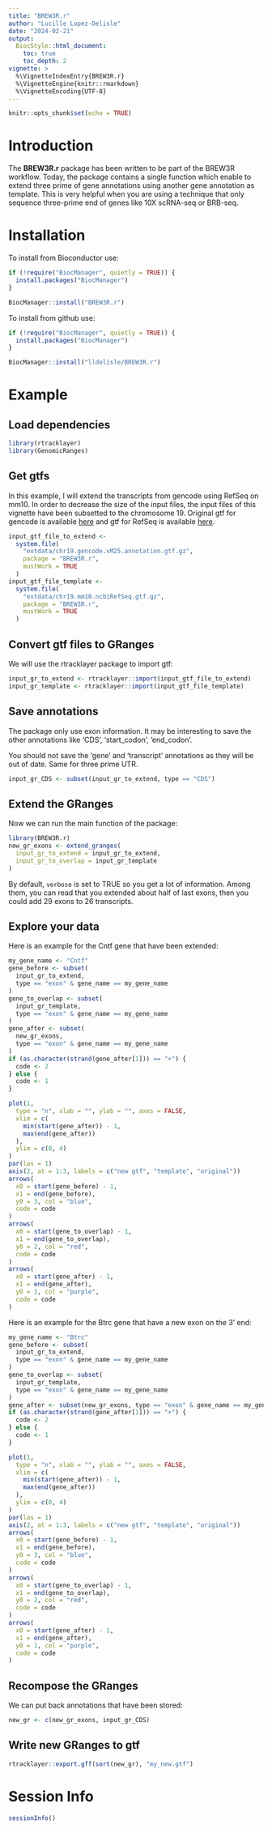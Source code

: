 ```yaml
---
title: "BREW3R.r"
author: "Lucille Lopez-Delisle"
date: "2024-02-21"
output:
  BiocStyle::html_document:
    toc: true
    toc_depth: 2
vignette: >
  %\VignetteIndexEntry{BREW3R.r}
  %\VignetteEngine{knitr::rmarkdown}
  %\VignetteEncoding{UTF-8}
---
```


```r
knitr::opts_chunk$set(echo = TRUE)
```

# Introduction

The **BREW3R.r** package has been written to be part of the BREW3R workflow.
Today, the package contains a single function which enable to extend three prime
of gene annotations using another gene annotation as template.
This is very helpful when you are using a technique that only sequence
three-prime end of genes like 10X scRNA-seq or BRB-seq.

# Installation

To install from Bioconductor use:

```r
if (!require("BiocManager", quietly = TRUE)) {
  install.packages("BiocManager")
}

BiocManager::install("BREW3R.r")
```

To install from github use:

```r
if (!require("BiocManager", quietly = TRUE)) {
  install.packages("BiocManager")
}

BiocManager::install("lldelisle/BREW3R.r")
```

# Example

## Load dependencies

```r
library(rtracklayer)
library(GenomicRanges)
```

## Get gtfs

In this example, I will extend the transcripts from gencode using
RefSeq on mm10. In order to decrease the size of the input files, the input
files of this vignette have been subsetted to the chromosome 19.
Original gtf for gencode is available
[here](https://ftp.ebi.ac.uk/pub/databases/gencode/Gencode_mouse/release_M25/gencode.vM25.annotation.gtf.gz)
and gtf for RefSeq is available
[here](https://hgdownload.soe.ucsc.edu/goldenPath/mm10/bigZips/genes/mm10.ncbiRefSeq.gtf.gz).

```r
input_gtf_file_to_extend <-
  system.file(
    "extdata/chr19.gencode.vM25.annotation.gtf.gz",
    package = "BREW3R.r",
    mustWork = TRUE
  )
input_gtf_file_template <-
  system.file(
    "extdata/chr19.mm10.ncbiRefSeq.gtf.gz",
    package = "BREW3R.r",
    mustWork = TRUE
  )
```

## Convert gtf files to GRanges

We will use the rtracklayer package to import gtf:

```r
input_gr_to_extend <- rtracklayer::import(input_gtf_file_to_extend)
input_gr_template <- rtracklayer::import(input_gtf_file_template)
```

## Save annotations

The package only use exon information.
It may be interesting to save the other annotations like 'CDS',
'start_codon', 'end_codon'.

You should not save the 'gene' and 'transcript' annotations as they will be out
of date. Same for three prime UTR.

```r
input_gr_CDS <- subset(input_gr_to_extend, type == "CDS")
```

## Extend the GRanges

Now we can run the main function of the package:

```r
library(BREW3R.r)
new_gr_exons <- extend_granges(
  input_gr_to_extend = input_gr_to_extend,
  input_gr_to_overlap = input_gr_template
)
```

By default, `verbose` is set to TRUE so you get a lot of information.
Among them, you can read that you extended about half of last exons,
then you could add 29 exons to 26 transcripts.

## Explore your data

Here is an example for the Cntf gene that have been extended:

```r
my_gene_name <- "Cntf"
gene_before <- subset(
  input_gr_to_extend,
  type == "exon" & gene_name == my_gene_name
)
gene_to_overlap <- subset(
  input_gr_template,
  type == "exon" & gene_name == my_gene_name
)
gene_after <- subset(
  new_gr_exons,
  type == "exon" & gene_name == my_gene_name
)
if (as.character(strand(gene_after[1])) == "+") {
  code <- 2
} else {
  code <- 1
}

plot(1,
  type = "n", xlab = "", ylab = "", axes = FALSE,
  xlim = c(
    min(start(gene_after)) - 1,
    max(end(gene_after))
  ),
  ylim = c(0, 4)
)
par(las = 1)
axis(2, at = 1:3, labels = c("new gtf", "template", "original"))
arrows(
  x0 = start(gene_before) - 1,
  x1 = end(gene_before),
  y0 = 3, col = "blue",
  code = code
)
arrows(
  x0 = start(gene_to_overlap) - 1,
  x1 = end(gene_to_overlap),
  y0 = 2, col = "red",
  code = code
)
arrows(
  x0 = start(gene_after) - 1,
  x1 = end(gene_after),
  y0 = 1, col = "purple",
  code = code
)
```

Here is an example for the Btrc gene that have a new exon on the 3' end:

```r
my_gene_name <- "Btrc"
gene_before <- subset(
  input_gr_to_extend,
  type == "exon" & gene_name == my_gene_name
)
gene_to_overlap <- subset(
  input_gr_template,
  type == "exon" & gene_name == my_gene_name
)
gene_after <- subset(new_gr_exons, type == "exon" & gene_name == my_gene_name)
if (as.character(strand(gene_after[1])) == "+") {
  code <- 2
} else {
  code <- 1
}

plot(1,
  type = "n", xlab = "", ylab = "", axes = FALSE,
  xlim = c(
    min(start(gene_after)) - 1,
    max(end(gene_after))
  ),
  ylim = c(0, 4)
)
par(las = 1)
axis(2, at = 1:3, labels = c("new gtf", "template", "original"))
arrows(
  x0 = start(gene_before) - 1,
  x1 = end(gene_before),
  y0 = 3, col = "blue",
  code = code
)
arrows(
  x0 = start(gene_to_overlap) - 1,
  x1 = end(gene_to_overlap),
  y0 = 2, col = "red",
  code = code
)
arrows(
  x0 = start(gene_after) - 1,
  x1 = end(gene_after),
  y0 = 1, col = "purple",
  code = code
)
```

## Recompose the GRanges

We can put back annotations that have been stored:

```r
new_gr <- c(new_gr_exons, input_gr_CDS)
```

## Write new GRanges to gtf

```r
rtracklayer::export.gff(sort(new_gr), "my_new.gtf")
```

# Session Info

```r
sessionInfo()
```
